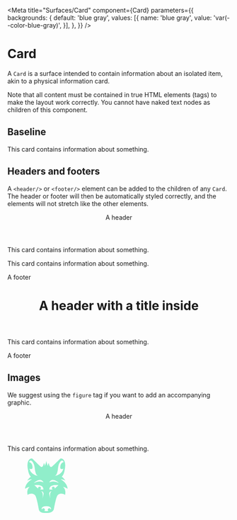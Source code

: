 

<Meta
	title="Surfaces/Card"
	component={Card}
	parameters={{
		backgrounds: {
			default: 'blue gray',
			values: [{
				name: 'blue gray',
				value: 'var(--color-blue-gray)',
			}],
		},
	}}
/>

# Card

A `Card` is a surface intended to contain information about an isolated item,
akin to a physical information card.

Note that all content must be contained in true HTML elements (tags) to make the layout work correctly.
You cannot have naked text nodes as children of this component.

## Baseline

<Canvas>
	<Story name="Baseline">
		<Card width="300px">
			<p>This card contains information about something.</p>
		</Card>
	</Story>
</Canvas>

## Headers and footers

A `<header/>` or `<footer/>` element can be added to the children of any `Card`.
The header or footer will then be automatically styled correctly, and the elements will not stretch like the other elements.

<Canvas>
	<Story name="Header">
		<Card width="300px">
			<header>A header</header>
			<p>This card contains information about something.</p>
		</Card>
	</Story>
	<Story name="Footer">
		<Card width="300px">
			<p>This card contains information about something.</p>
			<footer>A footer</footer>
		</Card>
	</Story>
	<Story name="Header and Footer">
		<Card width="300px">
			<header><h1>A header with a title inside</h1></header>
			<p>This card contains information about something.</p>
			<footer>A footer</footer>
		</Card>
	</Story>
</Canvas>

## Images

We suggest using the `figure` tag if you want to add an accompanying graphic.

<Canvas>
	<Story name="Image">
		<Card width="300px">
			<header>A header</header>
			<p>This card contains information about something.</p>
			<figure style={{ position: 'relative' }}><img style={{ width: '100%' }} src="data:image/svg+xml,%3Csvg width='96' height='124' viewBox='0 0 24 31' fill='none' xmlns='http://www.w3.org/2000/svg'%3E%3Cpath d='M21.3559 16.1247C22.3233 16.1727 23.2498 16.5291 24 17.1417C24 14.2942 20.9492 12.0569 20.1356 11.8536C21.1525 11.6502 22.7797 12.4637 22.7797 12.4637C22.3729 11.6502 20.7458 10.2264 20.7458 10.2264C20.7458 10.2264 21.9661 9.41288 22.3729 6.36203C23.3898 1.68407 21.5593 0.260339 20.7458 0.0569492C19.9322 -0.146441 19.7288 0.260339 19.7288 0.260339C19.7288 0.260339 16.6312 3.35797 15.1851 4.64542C15.0652 4.75639 14.9096 4.82102 14.7464 4.82773C14.5832 4.83444 14.4229 4.78279 14.2942 4.68203C13.562 4.08203 13.4237 2.70102 13.4237 2.70102C13.4237 2.70102 12.8136 2.90441 13.0169 4.12475C12.4068 3.92136 12 1.27729 12 1.27729C12 1.27729 11.5932 3.92136 10.9831 4.12475C11.1864 2.90441 10.5763 2.70102 10.5763 2.70102C10.5763 2.70102 10.438 4.08203 9.70576 4.68203C9.57714 4.78279 9.41685 4.83444 9.2536 4.82773C9.09035 4.82102 8.93483 4.75639 8.81491 4.64542C7.36881 3.35797 4.27119 0.260339 4.27119 0.260339C4.27119 0.260339 4.0678 -0.146441 3.25424 0.0569492C2.44068 0.260339 0.610169 1.68407 1.62712 6.36203C2.0339 9.41288 3.25424 10.2264 3.25424 10.2264C3.25424 10.2264 1.62712 11.6502 1.22034 12.4637C1.22034 12.4637 2.84746 11.6502 3.86441 11.8536C3.05085 12.0569 0 14.2942 0 17.1417C0.750172 16.5291 1.67674 16.1727 2.64407 16.1247C2.64407 16.1247 0.610169 17.1417 1.42373 20.5993C2.64407 19.5824 5.08475 19.5824 5.8983 21.2095C6.71186 22.8366 7.72881 28.5315 7.72881 28.5315C7.72881 28.5315 7.72881 30.9722 11.7966 30.7688C15.8644 30.9722 16.2712 28.5315 16.2712 28.5315C16.2712 28.5315 17.2881 22.8366 18.1017 21.2095C18.9153 19.5824 21.3559 19.5824 22.5763 20.5993C23.3898 17.1417 21.3559 16.1247 21.3559 16.1247ZM18.5736 5.75186C18.8786 3.0061 19.7939 1.68407 20.6075 1.27729C21.421 0.870509 21.8278 2.09085 21.8278 2.09085C19.9973 2.49763 19.8488 4.43797 19.8712 5.26983C19.8725 5.42519 19.9238 5.57598 20.0176 5.69983C20.1114 5.82368 20.2427 5.91397 20.3919 5.95729C20.6705 6.03254 21.0753 6.02644 21.6244 5.7539C21.0142 8.39797 18.5736 9.61831 16.743 9.8217C17.9634 9.61627 18.3925 7.38102 18.5736 5.75186ZM2.44068 5.75186C2.98983 6.02644 3.39458 6.03254 3.67322 5.95525C3.82259 5.91223 3.95402 5.82201 4.04787 5.6981C4.14172 5.57419 4.19295 5.42323 4.1939 5.2678C4.21627 4.43797 4.0678 2.48746 2.23729 2.09085C2.23729 2.09085 2.64407 0.870509 3.45763 1.27729C4.27119 1.68407 5.18644 3.0061 5.49153 5.75186C5.67254 7.37898 6.10169 9.61627 7.32203 9.81966C5.49153 9.61627 3.05085 8.39593 2.44068 5.75186ZM10.3729 13.4807C9.55932 13.2773 8.13559 12.2603 4.88136 13.8875C4.88136 13.8875 8.74576 10.2264 10.3729 13.4807ZM8.33898 17.518C8.4865 17.4799 8.62037 17.4011 8.72532 17.2907C8.83028 17.1802 8.90211 17.0425 8.93264 16.8933C8.96317 16.744 8.95117 16.5891 8.898 16.4464C8.84484 16.3036 8.75265 16.1786 8.63193 16.0856C8.51121 15.9927 8.36681 15.9355 8.21518 15.9206C8.06355 15.9057 7.91078 15.9337 7.77427 16.0013C7.63776 16.069 7.52299 16.1736 7.44304 16.3033C7.36309 16.433 7.32116 16.5826 7.32203 16.7349C7.32225 16.8396 7.34298 16.9433 7.38305 17.04L5.28814 15.1078C5.28814 15.1078 10.3729 14.2942 10.3729 17.5485H8.68881C8.57151 17.5491 8.45441 17.5389 8.33898 17.518ZM10.3729 20.3959C9.9661 22.2264 9.76271 22.6332 9.76271 22.6332C9.76271 22.6332 10.5763 19.5824 9.15254 18.5654C9.15254 18.5654 10.7797 18.5654 10.3729 20.3959ZM14.4407 28.8814C14.4306 28.7423 14.3849 28.6082 14.3081 28.4919C14.2313 28.3756 14.1258 28.281 14.0019 28.2171C13.878 28.1532 13.7397 28.1223 13.6004 28.1272C13.4611 28.1322 13.3254 28.1728 13.2063 28.2453C13.0872 28.3178 12.9888 28.4196 12.9204 28.5411C12.852 28.6626 12.8159 28.7996 12.8157 28.939C12.8155 29.0784 12.8511 29.2155 12.9191 29.3372C12.9871 29.4589 13.0852 29.561 13.2041 29.6339C12.811 29.7219 12.4089 29.7635 12.0061 29.758C11.6033 29.7635 11.2012 29.7219 10.8081 29.6339C10.9248 29.5594 11.0205 29.4563 11.0862 29.3345C11.1519 29.2127 11.1854 29.0761 11.1836 28.9377C11.1818 28.7993 11.1447 28.6636 11.0758 28.5435C11.007 28.4235 10.9086 28.3229 10.79 28.2515C10.6715 28.1801 10.5366 28.14 10.3983 28.1352C10.26 28.1305 10.1227 28.161 9.99947 28.2241C9.87625 28.2872 9.77116 28.3806 9.69414 28.4956C9.61712 28.6106 9.57071 28.7434 9.55932 28.8814C9.4115 28.6601 9.34008 28.3965 9.35593 28.1308C9.35593 28.1308 9.55932 26.9105 12 26.9105C14.4407 26.9105 14.6441 28.1308 14.6441 28.1308C14.6599 28.3965 14.5885 28.6601 14.4407 28.8814ZM14.3085 22.6393C14.3085 22.6393 14.1051 22.2325 13.6983 20.402C13.2915 18.5715 14.9186 18.5715 14.9186 18.5715C13.4888 19.5824 14.3024 22.6332 14.3024 22.6332L14.3085 22.6393ZM16.6881 17.0359C16.7282 16.9392 16.7489 16.8356 16.7492 16.7308C16.75 16.5785 16.7081 16.4289 16.6281 16.2992C16.5482 16.1696 16.4334 16.0649 16.2969 15.9973C16.1604 15.9296 16.0076 15.9016 15.856 15.9165C15.7044 15.9314 15.56 15.9886 15.4393 16.0816C15.3185 16.1745 15.2263 16.2995 15.1732 16.4423C15.12 16.5851 15.108 16.7399 15.1385 16.8892C15.1691 17.0385 15.2409 17.1762 15.3459 17.2866C15.4508 17.3971 15.5847 17.4758 15.7322 17.5139C15.6201 17.5342 15.5064 17.5444 15.3925 17.5444H13.6922C13.6922 14.2902 18.7769 15.1037 18.7769 15.1037L16.6881 17.0359ZM13.6922 13.4807C15.3193 10.2264 19.1837 13.8875 19.1837 13.8875C15.9295 12.2603 14.5058 13.2773 13.6922 13.4807Z' fill='%2390EECA'/%3E%3C/svg%3E%0A"/></figure>
		</Card>
	</Story>
</Canvas>
